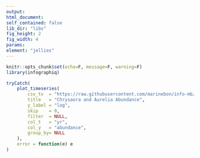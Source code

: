 ```yaml
---
output:
html_document:
self_contained: false
lib_dir: "libs"
fig_height: 2
fig_width: 4
params:
element: "jellies"
---
```


```r
knitr::opts_chunk$set(echo=F, message=F, warning=F)
library(infographiq)
```

<base target="_parent">

```r
tryCatch(
    plot_timeseries(
        csv_tv  = "https://raw.githubusercontent.com/marinebon/info-mb/master/prep/data/forage_inverts/CCIEA_EI_jelly_CC.csv",
        title   = "Chrysaora and Aurelia Abundance",
        y_label = "log",
        skip    = 0,
        filter  = NULL,
        col_t   = "yr",
        col_y   = "abundance",
        group_by= NULL
    ),
    error = function(e) e
)
```
